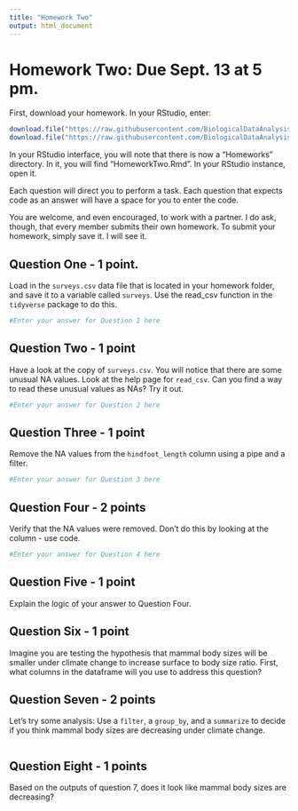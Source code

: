 ```yaml
---
title: "Homework Two"
output: html_document
---
```


# Homework Two: Due Sept. 13 at 5 pm.

First, download your homework. In your RStudio, enter:

```r
download.file("https://raw.githubusercontent.com/BiologicalDataAnalysis2019/2019/master/homeworks/HomeworkTwo.Rmd", destfile = "/cloud/project/homeworks/HomeworkTwo.Rmd")
download.file("https://raw.githubusercontent.com/BiologicalDataAnalysis2019/2019/master/homeworks/surveys.csv", destfile = "/cloud/project/homeworks/surveys.csv")
```

In your RStudio interface, you will note that there is now a "Homeworks" directory. In it, you will find "HomeworkTwo.Rmd". In your RStudio instance, open it.

Each question will direct you to perform a task. Each question that expects code as an answer will have a space for you to enter the code. 

You are welcome, and even encouraged, to work with a partner. I do ask, though, that every member submits their own homework. To submit your homework, simply save it. I will see it.


## Question One - 1 point.

Load in the `surveys.csv` data file that is located in your homework folder, and save it to a variable called `surveys`. Use the read_csv function in the `tidyverse` package to do this.

```r
#Enter your answer for Question 1 here

```

## Question Two - 1 point

Have a look at the copy of `surveys.csv`. You will notice that there are some unusual NA values. Look at the help page for `read_csv`. Can you find a way to read these unusual values as NAs? Try it out.
```r
#Enter your answer for Question 2 here

```

## Question Three - 1 point

Remove the NA values from the `hindfoot_length` column using a pipe and a filter.
```r
#Enter your answer for Question 3 here

```

## Question Four - 2 points

Verify that the NA values were removed. Don't do this by looking at the column - use code.
```r
#Enter your answer for Question 4 here

```

## Question Five - 1 point

Explain the logic of your answer to Question Four.


## Question Six - 1 point

Imagine you are testing the hypothesis that mammal body sizes will be smaller under climate change to increase surface to body size ratio. First, what columns in the dataframe will you use to address this question? 


## Question Seven - 2 points

Let's try some analysis: Use a `filter`, a `group_by`, and a `summarize` to decide if you think mammal body sizes are decreasing under climate change.

```r


```

## Question Eight - 1 points

Based on the outputs of question 7, does it look like mammal body sizes are decreasing?